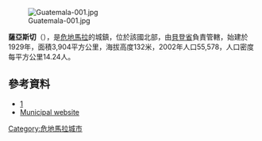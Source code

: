 [[Image:Guatemala-001.jpg|right]]

{{Coord|16|31|N|90|11|W|display=title}}

'''薩亞斯切'''（{{lang-es|Sayaxché}}），是[[危地馬拉|危地馬拉]]的城鎮，位於該國北部，由[[貝登省|貝登省]]負責管轄，始建於1929年，面積3,904平方公里，海拔高度132米，2002年人口55,578，人口密度每平方公里14.24人。

==參考資料==
*[http://www.inforpressca.com/sayaxche/] {{Wayback|url=http://www.inforpressca.com/sayaxche/ |date=20120205041350 }}
* [http://www.inforpressca.com/sayaxche/ Municipal website] {{Wayback|url=http://www.inforpressca.com/sayaxche/ |date=20120205041350 }}

{{Guatemala-geo-stub}}
[[Category:危地馬拉城市|Category:危地馬拉城市]]